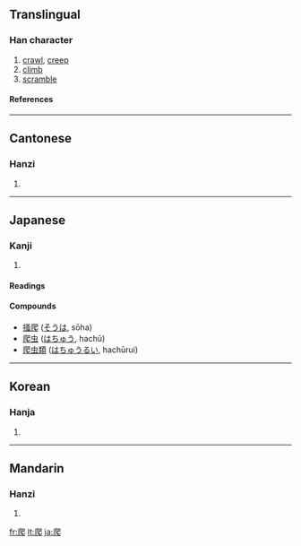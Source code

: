 ==Translingual==
===Han character===
{{Han char|rn=87|rad=爪|as=04|sn=8|four=7723<sub>1</sub>|canj=竹人日山 (HOAU)}}
# [[crawl]], [[creep]]
# [[climb]]
# [[scramble]]
====References====
{{Han ref|kx=0688.320|dkj=19662|dj=1101.210|hdz=32031.050|uh=722C|ud=29228|bh=AAA6|bd=43686}}

----
==Cantonese==
===Hanzi===
{{yue-hanzi|jyut=|y=pa4}}
# {{defn|Cantonese}}

----
==Japanese==
===Kanji===
{{ja-kanji|grade=|rs=爪04}}
# {{defn|Japanese}} 
====Readings====
{{ja-readings|on=[[は]] (ha)|kun=[[かく]] (kaku)}}
====Compounds====
*[[掻爬]] ([[そうは]], sōha)
*[[爬虫]] ([[はちゅう]], hachū)
*[[爬虫類]] ([[はちゅうるい]], hachūrui)
----
==Korean==
===Hanja===
{{ko-hanja|hangeul=파|eumhun=|rv=pa|mr=p'a|y=pha}}
# {{defn|Korean}}

----
==Mandarin==
===Hanzi===
{{cmn-hanzi|pin=[[pá]] ([[pa2]]), [[zhèng]] ([[zheng4]])|wg=p'a<sup>2</sup>, cheng<sup>4</sup>}}
# {{defn|Mandarin}}

[[fr:爬]]
[[lt:爬]]
[[ja:爬]]